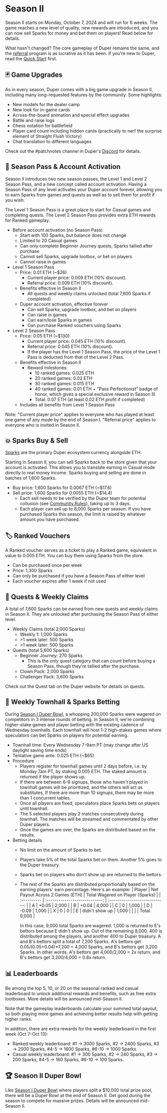 # Season II

Season II starts on Monday, October 7, 2024 and will run for 6 weeks. The game reaches a new level of quality, new rewards are introduced, and you can now sell Sparks for money and bet them on players! Read below for details.

What hasn't changed? The core gameplay of Duper remains the same, and the [referral](./referral.mdx) program is as lucrative as it has been. If you're new to Duper, read the [Quick Start](.) first.

## 🃏 Game Upgrades

As in every season, Duper comes with a big game upgrade in Season II, including many long-requested features by the community. Some highlights:

- New models for the dealer camp
- New look for in-game cards
- Across-the-board animation and special effect upgrades
- Battle and raise logs
- Chess notation for battlefield
- Player card count including hidden cards (practically to nerf the surprise element of Straight Flush Victory)
- Chat translation to different languages

Check out the #patchnotes channel in Duper's [Discord](https://www.discord.gg/duper) for details.

## 🎫 Season Pass & Account Activation

Season II introduces two new season passes, the Level 1 and Level 2 Season Pass, and a new concept called account activation. Having a Season Pass of any level activates your Duper account forever, allowing you to earn Sparks from games and quests as well as to sell them for profit if you wish.

The Level 1 Season Pass is a great place to start for Casual games and completing quests. The Level 2 Season Pass provides extra ETH rewards for Ranked gameplay.

- Before account activation (no Season Pass)
  - Start with 100 Sparks, but balance does not change
  - Limited to 20 Casual games
  - Can only complete Beginner Journey quests, Sparks tallied after purchase
  - Cannot sell Sparks, upgrade lootbox, or bet on players
  - Cannot raise in games
- Level 1 Season Pass
  - Price: 0.01 ETH (\~$26)
    - Current player price: 0.009 ETH (10\% discount).
    - Referral price: 0.009 ETH (10\% discount).
  - Benefits effective in Season II
    - All quests and weekly claims unlocked (total 7,600 Sparks if completed)
  - Duper account activation, effective forever
    - Can sell Sparks, upgrade lootbox, and bet on players
    - Can raise in games
    - Can earn/lose Sparks in games
    - Can purchase Ranked vouchers using Sparks
- Level 2 Season Pass
  - Price: 0.05 ETH (\~$130)
    - Current player price: 0.045 ETH (10\% discount).
    - Referral price: 0.045 ETH (10\% discount).
    - If the player has the Level 1 Season Pass, the price of the Level 1 Pass is deducted from that of the Level 2 Pass.
  - Benefits effective in Season II
    - Reward milestones:
      - 10 ranked games: 0.025 ETH
      - 20 ranked games: 0.02 ETH
      - 30 ranked games: 0.015 ETH
      - 40 ranked games: 0.01 ETH + "Pass Perfectionist" badge of honor, which gives a special exclusive reward in Season III
      - Total: 0.07 ETH (at least 0.02 ETH profit if completed)
  - Includes all benefits from Level 1 Season Pass

Note: "Current player price" applies to everyone who has played at least one game of any mode by the end of Season I. "Referral price" applies to everyone who is invited in Season II.

## 💥 Sparks Buy & Sell

[Sparks](./sparks.mdx) are the primary Duper ecosystem currency alongside ETH.

Starting in Season II, you can sell Sparks back to the store given that your account is activated. This allows you to translate earning in Casual mode directly to real money income. Sparks buying and selling are done in batches of 1,600 Sparks.

- Buy price: 1,600 Sparks for 0.0067 ETH (\~$17.6)
- Sell price: 1,600 Sparks for 0.0055 ETH (\~$14.4)
  - Each sell needs to be verified by the Duper team for potential collusion (see [Community Rules](./community-rules.mdx)), taking up to 3 days.
  - Each player can sell up to 8,000 Sparks per season. If you have purchased Sparks this season, the limit is raised by whatever amount you have purchased.

## 🏷️ Ranked Vouchers

A Ranked voucher serves as a ticket to play a Ranked game, equivalent in value to 0.005 ETH. You can buy them using Sparks from the store.

- Can be purchased once per week
- Price: 1,300 Sparks
- Can only be purchased if you have a Season Pass of either level
- Each voucher expires after 1 week if not used

## 🧗 Quests & Weekly Claims

A total of 7,600 Sparks can be earned from new quests and weekly claims in Season II. They are unlocked after purchasing the Season Pass of either level.

- Weekly Claims (total 2,000 Sparks)
  - Weekly 1: 1,000 Sparks
  - \>1 week later: 500 Sparks
  - \>1 week later: 500 Sparks
- Quests (total 5,600 Sparks)
  - Beginner Journey: 270 Sparks
    - This is the only quest category that can count before buying a Season Pass, though they're tallied after the purchase.
  - Clown Pack: 2,000 Sparks
  - Challenger Pack: 3,600 Sparks

Check out the Quest tab on the Duper website for details on quests.

## 🧧 Weekly Townhall & Sparks Betting

During [Season I Duper Bowl](./past/season-1/s1-duper-bowl-betting.mdx), a whopping 200,000 Sparks were wagered on competitors in 3 intense rounds of betting. In Season II, we're combining higher-stake games and player betting with the existing cadence of Wednesday townhalls. Each townhall will host 1-2 high-stakes games where speculators can bet Sparks on players for potential earning.

- Townhall time: Every Wednesday 7-9am PT (may change after US daylight saving time ends)
- Tentative game ante: 0.025 ETH (\~$65)
- Procedure
  - Players register for townhall games until 2 days before, i.e. by Monday 7am PT, by staking 0.005 ETH. The staked amount is returned if the player shows up.
  - If there are between 6-9 signups, those who haven't played in townhall games will be prioritized, and the others will act as substitutes. If there are more than 10 signups, there may be more than 1 concurrent tables.
  - Once all players are fixed, speculators place Sparks bets on players until townhall.
  - The 5 selected players play 2 matches consecutively during townhall. The matches will be streamed and commentated by other Duper players.
  - Once the games are over, the Sparks are distributed based on the results.
- Betting details
  - No limit on the amount of Sparks to bet.
  - Players take 5\% of the total Sparks bet on them. Another 5\% goes to the Duper treasury.
  - Sparks bet on players who don't show up are returned to the bettors.
  - The rest of the Sparks are distributed proportionally based on the earning players' earn percentage. Here's an example:
    | Player      | Net Payout Across 2 Games (ETH) | Total Wagered on Player (Sparks) |
    | :---------- | :----------------------------: | :----------------------------: |
    | A |               +0.05                | 2,000 |
    | B |               +0.04                | 4,000 |
    | C |               0                | 1,000 |
    | D |               -0.09                | 1,000 |
    | X |              0                |    0 |
    | E |       didn't show up               | 1,000 |
    |   |    | Total: 9,000 |
    
    In this case, 9,000 total Sparks are wagered. 1,000 is returned to E's bettors because E didn't show up. Out of the remaining 8,000, 400 is distributed among the players, and another 400 to Duper treasury. A and B's bettors split a total of 7,200 Sparks. A's bettors get 0.05/(0.05+0.04)*7,200 = 4,000 Sparks, and B's bettors get 3,200 Sparks. In other words, A's bettors get 4,000/2,000 = 2x return, and B's bettors get 3,200/4,000 = 0.8x return.

## 📊 Leaderboards

Be among the top 5, 10, or 20 on the seasonal ranked and casual leaderboard to unlock additional rewards and benefits, such as free extra lootboxes. More details will be announced mid-Season II.

Note that the gameplay leaderboards calculate your summed total payout, so both playing more games and achieving better results help with getting higher ranks.

In addition, there are extra rewards for the weekly leaderboard in the first week (Oct 7–Oct 13):
- Ranked weekly leaderboard: \#1 -> 3000 Sparks, \#2 -> 2400 Sparks, \#3 -> 2000 Sparks, \#4-5 -> 1600 Sparks, \#6-10 -> 1000 Sparks.
- Casual weekly leaderboard: \#1 -> 300 Sparks, \#2 -> 240 Sparks, \#3 -> 200 Sparks, \#4-5 -> 160 Sparks, \#6-10 -> 100 Sparks.

## 🏆 Season II Duper Bowl

Like [Season I Duper Bowl](./past/season-1/s1-duper-bowl.mdx) where players split a \$10,000 total prize pool, there will be a Duper Bowl at the end of Season II. Get good during the season to compete for massive prizes. Details will be announced mid-Season II.